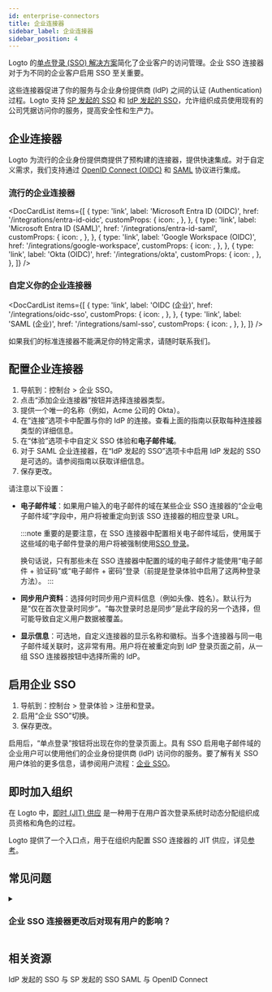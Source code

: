 ```yaml
---
id: enterprise-connectors
title: 企业连接器
sidebar_label: 企业连接器
sidebar_position: 4
---
```



Logto 的[单点登录 (SSO) 解决方案](/end-user-flows/enterprise-sso)简化了企业客户的访问管理。企业 SSO 连接器对于为不同的企业客户启用 SSO 至关重要。

这些连接器促进了你的服务与企业身份提供商 (IdP) 之间的认证 (Authentication) 过程。Logto 支持 [SP 发起的 SSO](/end-user-flows/enterprise-sso/sp-initiated-sso) 和 [IdP 发起的 SSO](/end-user-flows/enterprise-sso/idp-initiated-sso)，允许组织成员使用现有的公司凭据访问你的服务，提高安全性和生产力。

## 企业连接器

Logto 为流行的企业身份提供商提供了预构建的连接器，提供快速集成。对于自定义需求，我们支持通过 [OpenID Connect (OIDC)](https://auth.wiki/openid-connect) 和 [SAML](https://auth.wiki/saml) 协议进行集成。

### 流行的企业连接器

<DocCardList
  items={[
    {
      type: 'link',
      label: 'Microsoft Entra ID (OIDC)',
      href: '/integrations/entra-id-oidc',
      customProps: {
        icon: <MicrosoftEntraId />,
      },
    },
    {
      type: 'link',
      label: 'Microsoft Entra ID (SAML)',
      href: '/integrations/entra-id-saml',
      customProps: {
        icon: <MicrosoftEntraId />,
      },
    },
    {
      type: 'link',
      label: 'Google Workspace (OIDC)',
      href: '/integrations/google-workspace',
      customProps: {
        icon: <GoogleWorkspace />,
      },
    },
    {
      type: 'link',
      label: 'Okta (OIDC)',
      href: '/integrations/okta',
      customProps: {
        icon: <Okta />,
      },
    },
  ]}
/>

### 自定义你的企业连接器

<DocCardList
  items={[
    {
      type: 'link',
      label: 'OIDC (企业)',
      href: '/integrations/oidc-sso',
      customProps: {
        icon: <Oidc />,
      },
    },
    {
      type: 'link',
      label: 'SAML (企业)',
      href: '/integrations/saml-sso',
      customProps: {
        icon: <Saml />,
      },
    },
  ]}
/>

如果我们的标准连接器不能满足你的特定需求，请随时联系我们。

## 配置企业连接器

1. 导航到：<CloudLink to="/enterprise-sso">控制台 > 企业 SSO</CloudLink>。
2. 点击“添加企业连接器”按钮并选择连接器类型。
3. 提供一个唯一的名称（例如，Acme 公司的 Okta）。
4. 在“连接”选项卡中配置与你的 IdP 的连接。查看上面的指南以获取每种连接器类型的详细信息。
5. 在“体验”选项卡中自定义 SSO 体验和**电子邮件域**。
6. 对于 SAML 企业连接器，在“IdP 发起的 SSO”选项卡中启用 IdP 发起的 SSO 是可选的。请参阅指南以获取详细信息。
7. 保存更改。

请注意以下设置：

- **电子邮件域**：如果用户输入的电子邮件的域在某些企业 SSO 连接器的“企业电子邮件域”字段中，用户将被重定向到该 SSO 连接器的相应登录 URL。

  :::note
  重要的是要注意，在 SSO 连接器中配置相关电子邮件域后，使用属于这些域的电子邮件登录的用户将被强制使用[SSO 登录](/end-user-flows/enterprise-sso)。

  换句话说，只有那些未在 SSO 连接器中配置的域的电子邮件才能使用“电子邮件 + 验证码”或“电子邮件 + 密码”登录（前提是登录体验中启用了这两种登录方法）。
  :::

- **同步用户资料**：选择何时同步用户资料信息（例如头像、姓名）。默认行为是“仅在首次登录时同步”。“每次登录时总是同步”是此字段的另一个选择，但可能导致自定义用户数据被覆盖。
- **显示信息**：可选地，自定义连接器的显示名称和徽标。当多个连接器与同一电子邮件域关联时，这非常有用。用户将在被重定向到 IdP 登录页面之前，从一组 SSO 连接器按钮中选择所需的 IdP。

## 启用企业 SSO

1. 导航到：<CloudLink to="/sign-in-experience/sign-up-and-sign-in">控制台 > 登录体验 > 注册和登录</CloudLink>。
2. 启用“企业 SSO”切换。
3. 保存更改。

启用后，“单点登录”按钮将出现在你的登录页面上。具有 SSO 启用电子邮件域的企业用户可以使用他们的企业身份提供商 (IdP) 访问你的服务。要了解有关 SSO 用户体验的更多信息，请参阅用户流程：[企业 SSO](/end-user-flows/enterprise-sso)。

## 即时加入组织

在 Logto 中，[即时 (JIT) 供应](https://auth.wiki/jit-provisioning) 是一种用于在用户首次登录系统时动态分配组织成员资格和角色的过程。

Logto 提供了一个入口点，用于在组织内配置 SSO 连接器的 JIT 供应，详见[参考](/organizations/just-in-time-provisioning)。

## 常见问题

<details>
<summary>

### 企业 SSO 连接器更改后对现有用户的影响？

</summary>

- 添加 SSO：如果电子邮件匹配，SSO 身份将链接到现有账户。
- 移除 SSO：移除与账户关联的 SSO 身份，但保留用户账户，并提示用户设置替代验证方法。

</details>

## 相关资源

<Url href="https://blog.logto.io/idp-vs-sp-initiated-sso">IdP 发起的 SSO 与 SP 发起的 SSO</Url>
<Url href="https://blog.logto.io/differences-between-saml-and-oidc">SAML 与 OpenID Connect</Url>
